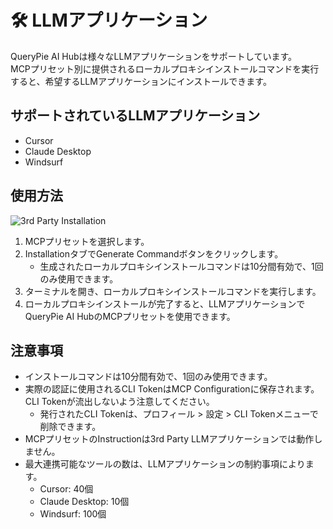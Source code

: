# 🛠️ LLMアプリケーション

QueryPie AI Hubは様々なLLMアプリケーションをサポートしています。<br/>
MCPプリセット別に提供されるローカルプロキシインストールコマンドを実行すると、希望するLLMアプリケーションにインストールできます。

## サポートされているLLMアプリケーション

- Cursor
- Claude Desktop
- Windsurf

## 使用方法

![3rd Party Installation](@/app/img/3rd-party.png)

1. MCPプリセットを選択します。
2. InstallationタブでGenerate Commandボタンをクリックします。
    - 生成されたローカルプロキシインストールコマンドは10分間有効で、1回のみ使用できます。
3. ターミナルを開き、ローカルプロキシインストールコマンドを実行します。
4. ローカルプロキシインストールが完了すると、LLMアプリケーションでQueryPie AI HubのMCPプリセットを使用できます。

## 注意事項

- インストールコマンドは10分間有効で、1回のみ使用できます。
- 実際の認証に使用されるCLI TokenはMCP Configurationに保存されます。CLI Tokenが流出しないよう注意してください。
  - 発行されたCLI Tokenは、プロフィール > 設定 > CLI Tokenメニューで削除できます。
- MCPプリセットのInstructionは3rd Party LLMアプリケーションでは動作しません。
- 最大連携可能なツールの数は、LLMアプリケーションの制約事項によります。
    - Cursor: 40個
    - Claude Desktop: 10個
    - Windsurf: 100個 